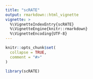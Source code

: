 ```yaml
---
title: "scRATE"
output: rmarkdown::html_vignette
vignette: >
  %\VignetteIndexEntry{scRATE}
  %\VignetteEngine{knitr::rmarkdown}
  %\VignetteEncoding{UTF-8}
---
```


```r
knitr::opts_chunk$set(
  collapse = TRUE,
  comment = "#>"
)
```

```r
library(scRATE)
```
